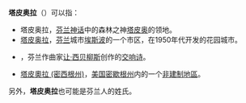'''塔皮奥拉'''（{{lang-fi|Tapiola}}）可以指：
* 塔皮奥拉，[[芬兰神话|芬兰神话]]中的森林之神[[塔皮奥|塔皮奥]]的领地。
* [[塔皮奥拉|塔皮奥拉]]，[[芬兰|芬兰]]城市[[埃斯波|埃斯波]]的一个市区，在1950年代开发的花园城市。
* {{le|塔皮奥拉 (西贝柳斯)|Tapiola (Sibelius)}}，芬兰作曲家[[让·西贝柳斯|让·西贝柳斯]]创作的[[交响诗|交响诗]]。
* [[塔皮奧拉_(密西根州)|塔皮奧拉 (密西根州)]]，[[美国|美国]][[密歇根州|密歇根州]]内的一个[[非建制地區|非建制地區]]。

另外，'''塔皮奥拉'''也可能是芬兰人的姓氏。

{{disambig|T|Cat=四字消歧义}}